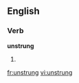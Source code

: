 ==English==

===Verb===
'''unstrung'''

# {{present participle of|[[unstring]]}}

[[fr:unstrung]]
[[vi:unstrung]]